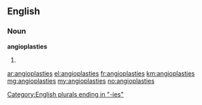 ==English==

===Noun===
'''angioplasties'''

# {{plural of|angioplasty}}

[[Category:English plurals ending in "-ies"]]

[[ar:angioplasties]]
[[el:angioplasties]]
[[fr:angioplasties]]
[[km:angioplasties]]
[[mg:angioplasties]]
[[my:angioplasties]]
[[no:angioplasties]]